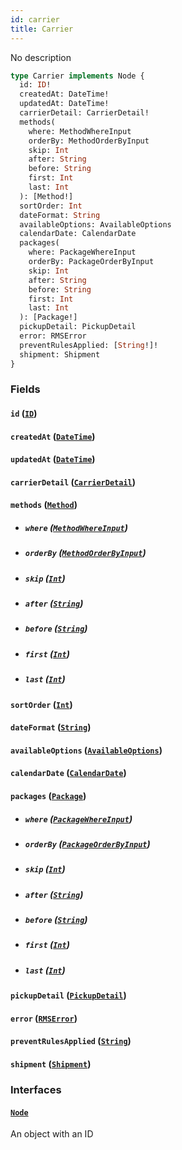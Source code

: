 ```yaml
---
id: carrier
title: Carrier
---
```


No description

```graphql
type Carrier implements Node {
  id: ID!
  createdAt: DateTime!
  updatedAt: DateTime!
  carrierDetail: CarrierDetail!
  methods(
    where: MethodWhereInput
    orderBy: MethodOrderByInput
    skip: Int
    after: String
    before: String
    first: Int
    last: Int
  ): [Method!]
  sortOrder: Int
  dateFormat: String
  availableOptions: AvailableOptions
  calendarDate: CalendarDate
  packages(
    where: PackageWhereInput
    orderBy: PackageOrderByInput
    skip: Int
    after: String
    before: String
    first: Int
    last: Int
  ): [Package!]
  pickupDetail: PickupDetail
  error: RMSError
  preventRulesApplied: [String!]!
  shipment: Shipment
}
```

### Fields

#### `id` ([`ID`](../rate-manager-service/scalars/id))

#### `createdAt` ([`DateTime`](../rate-manager-service/scalars/date-time))

#### `updatedAt` ([`DateTime`](../rate-manager-service/scalars/date-time))

#### `carrierDetail` ([`CarrierDetail`](../rate-manager-service/objects/carrier-detail))

#### `methods` ([`Method`](../rate-manager-service/objects/method))

- ##### `where` ([`MethodWhereInput`](../rate-manager-service/inputs/method-where-input))

- ##### `orderBy` ([`MethodOrderByInput`](../rate-manager-service/enums/method-order-by-input))

- ##### `skip` ([`Int`](../rate-manager-service/scalars/int))

- ##### `after` ([`String`](../rate-manager-service/scalars/string))

- ##### `before` ([`String`](../rate-manager-service/scalars/string))

- ##### `first` ([`Int`](../rate-manager-service/scalars/int))

- ##### `last` ([`Int`](../rate-manager-service/scalars/int))

#### `sortOrder` ([`Int`](../rate-manager-service/scalars/int))

#### `dateFormat` ([`String`](../rate-manager-service/scalars/string))

#### `availableOptions` ([`AvailableOptions`](../rate-manager-service/objects/available-options))

#### `calendarDate` ([`CalendarDate`](../rate-manager-service/objects/calendar-date))

#### `packages` ([`Package`](../rate-manager-service/objects/package))

- ##### `where` ([`PackageWhereInput`](../rate-manager-service/inputs/package-where-input))

- ##### `orderBy` ([`PackageOrderByInput`](../rate-manager-service/enums/package-order-by-input))

- ##### `skip` ([`Int`](../rate-manager-service/scalars/int))

- ##### `after` ([`String`](../rate-manager-service/scalars/string))

- ##### `before` ([`String`](../rate-manager-service/scalars/string))

- ##### `first` ([`Int`](../rate-manager-service/scalars/int))

- ##### `last` ([`Int`](../rate-manager-service/scalars/int))

#### `pickupDetail` ([`PickupDetail`](../rate-manager-service/objects/pickup-detail))

#### `error` ([`RMSError`](../rate-manager-service/objects/rmserror))

#### `preventRulesApplied` ([`String`](../rate-manager-service/scalars/string))

#### `shipment` ([`Shipment`](../rate-manager-service/objects/shipment))

### Interfaces

#### [`Node`](../rate-manager-service/interfaces/node)

An object with an ID
